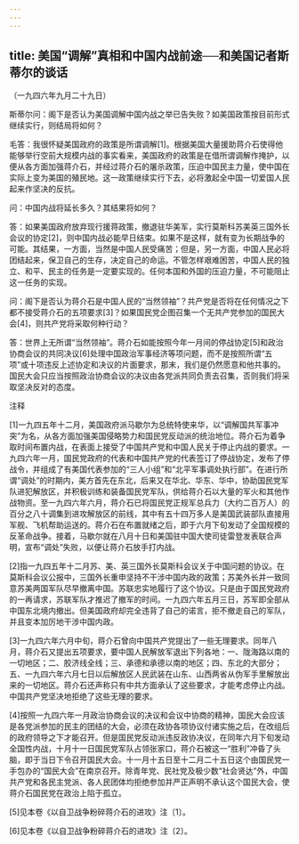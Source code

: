 ```yaml
---
---
---
```

title: 美国“调解”真相和中国内战前途──和美国记者斯蒂尔的谈话
---




（一九四六年九月二十九日）

斯蒂尔问：阁下是否认为美国调解中国内战之举已告失败？如美国政策按目前形式继续实行，则结局将如何？

毛答：我很怀疑美国政府的政策是所谓调解[1]。根据美国大量援助蒋介石使得他能够举行空前大规模内战的事实看来，美国政府的政策是在借所谓调解作掩护，以便从各方面加强蒋介石，并经过蒋介石的屠杀政策，压迫中国民主力量，使中国在实际上变为美国的殖民地。这一政策继续实行下去，必将激起全中国一切爱国人民起来作坚决的反抗。

问：中国内战将延长多久？其结果将如何？

答：如果美国政府放弃现行援蒋政策，撤退驻华美军，实行莫斯科苏美英三国外长会议的协定[2]，则中国内战必能早日结束。如果不是这样，就有变为长期战争的可能。其结果，一方面，当然是中国人民受痛苦；但是，另一方面，中国人民必将团结起来，保卫自己的生存，决定自己的命运。不管怎样艰难困苦，中国人民的独立、和平、民主的任务是一定要实现的。任何本国和外国的压迫力量，不可能阻止这一任务的实现。

问：阁下是否认为蒋介石是中国人民的“当然领袖”？共产党是否将在任何情况之下都不接受蒋介石的五项要求[3]？如果国民党企图召集一个无共产党参加的国民大会[4]，则共产党将采取何种行动？

答：世界上无所谓“当然领袖”。蒋介石如能按照今年一月间的停战协定[5]和政治协商会议的共同决议[6]处理中国政治军事经济等项问题，而不是按照所谓“五项”或十项违反上述协定和决议的片面要求，那末，我们是仍然愿意和他共事的。国民大会只应当按照政治协商会议的决议由各党派共同负责去召集，否则我们将采取坚决反对的态度。

注释

[1]一九四五年十二月，美国政府派马歇尔为总统特使来华，以“调解国共军事冲突”为名，从各方面加强美国侵略势力和国民党反动派的统治地位。蒋介石为着争取时间布置内战，在表面上接受了中国共产党和中国人民关于停止内战的要求。一九四六年一月，国民党政府的代表和中国共产党的代表签订了停战协定，发布了停战令，并组成了有美国代表参加的“三人小组”和“北平军事调处执行部”。在进行所谓“调处”的时期内，美方首先在东北，后来又在华北、华东、华中，协助国民党军队进犯解放区，并积极训练和装备国民党军队，供给蒋介石以大量的军火和其他作战物资。至一九四六年六月，蒋介石已将国民党正规军总兵力（大约二百万人）的百分之八十调集到进攻解放区的前线，其中有五十四万多人是美国武装部队直接用军舰、飞机帮助运送的。蒋介石在布置就绪之后，即于六月下旬发动了全国规模的反革命战争。接着，马歇尔就在八月十日和美国驻中国大使司徒雷登发表联合声明，宣布“调处”失败，以便让蒋介石放手打内战。

[2]指一九四五年十二月苏、美、英三国外长莫斯科会议关于中国问题的协议。在莫斯科会议公报中，三国外长重申坚持不干涉中国内政的政策；苏美外长并一致同意苏美两国军队尽早撤离中国。苏联忠实地履行了这个协议。只是由于国民党政府的一再请求，苏联军队才推迟了撤军的时间。一九四六年五月三日，苏军即全部从中国东北境内撤出。但美国政府却完全违背了自己的诺言，拒不撤走自己的军队，并且变本加厉地干涉中国内政。

[3]一九四六年六月中旬，蒋介石曾向中国共产党提出了一些无理要求。同年八月，蒋介石又提出五项要求，要中国人民解放军退出下列各地：一、陇海路以南的一切地区；二、胶济线全线；三、承德和承德以南的地区；四、东北的大部分；五、一九四六年六月七日以后解放区人民武装在山东、山西两省从伪军手里解放出来的一切地区。蒋介石还声称只有中共方面承认了这些要求，才能考虑停止内战。中国共产党坚决地拒绝了这些无理的要求。



[4]按照一九四六年一月政治协商会议的决议和会议中协商的精神，国民大会应该是各党派参加的民主的团结的大会，必须在政协各项协议付诸实施之后，在改组后的政府领导之下才能召开。但是国民党反动派违反政协决议，在同年六月下旬发动全国性内战，十月十一日国民党军队占领张家口，蒋介石被这一“胜利”冲昏了头脑，即于当日下令召开国民大会。十一月十五日至十二月二十五日这个由国民党一手包办的“国民大会”在南京召开。除青年党、民社党及极少数“社会贤达”外，中国共产党和各民主党派、各人民团体均拒绝参加并严正声明不承认这个国民大会，使蒋介石国民党在政治上陷于孤立。

[5]见本卷《以自卫战争粉碎蒋介石的进攻》注〔1〕。

[6]见本卷《以自卫战争粉碎蒋介石的进攻》注〔2〕。